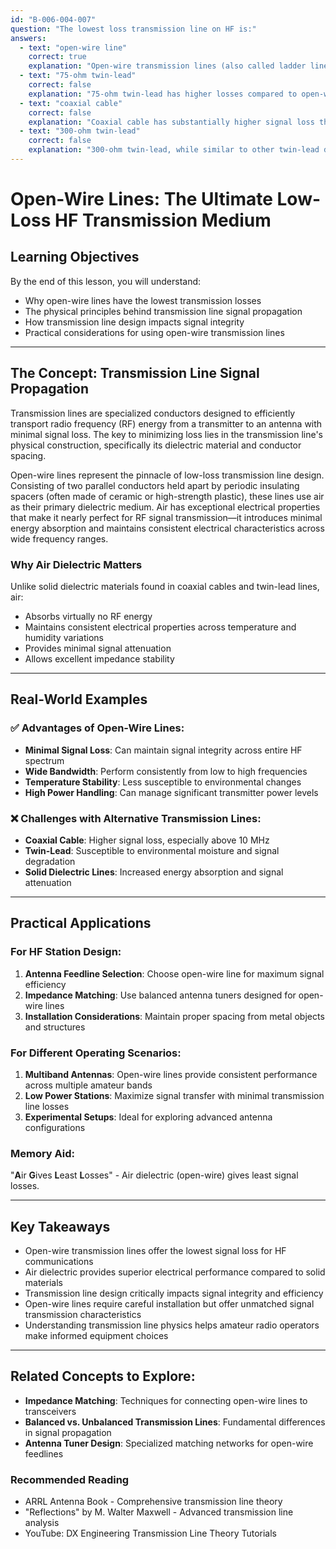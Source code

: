 ```yaml
---
id: "B-006-004-007"
question: "The lowest loss transmission line on HF is:"
answers:
  - text: "open-wire line"
    correct: true
    explanation: "Open-wire transmission lines (also called ladder line or window line) have the lowest signal loss at HF frequencies due to their unique construction. The wide spacing between conductors and air dielectric minimizes dielectric loss and reduces RF energy absorption, allowing signals to travel with minimal attenuation. Unlike coaxial cables or twin-lead with solid dielectric materials, open-wire lines maintain exceptionally low transmission losses across wide frequency ranges."
  - text: "75-ohm twin-lead"
    correct: false
    explanation: "75-ohm twin-lead has higher losses compared to open-wire line, primarily because its polyethylene or plastic dielectric material absorbs more RF energy. While more convenient than open-wire line, twin-lead experiences significant signal attenuation, especially at higher frequencies and when exposed to moisture or environmental conditions."
  - text: "coaxial cable"
    correct: false
    explanation: "Coaxial cable has substantially higher signal loss than open-wire line, particularly at HF frequencies. The solid dielectric material between the center conductor and shield creates significant energy absorption and dielectric losses. Coaxial cables are more rugged and easier to install, but they sacrifice transmission efficiency compared to open-wire lines."
  - text: "300-ohm twin-lead"
    correct: false
    explanation: "300-ohm twin-lead, while similar to other twin-lead designs, still experiences higher losses than open-wire line. Its solid dielectric material and closer conductor spacing create more signal attenuation compared to the air-dielectric open-wire transmission line design."
---
```


# Open-Wire Lines: The Ultimate Low-Loss HF Transmission Medium

## Learning Objectives
By the end of this lesson, you will understand:
- Why open-wire lines have the lowest transmission losses
- The physical principles behind transmission line signal propagation
- How transmission line design impacts signal integrity
- Practical considerations for using open-wire transmission lines

---

## The Concept: Transmission Line Signal Propagation

Transmission lines are specialized conductors designed to efficiently transport radio frequency (RF) energy from a transmitter to an antenna with minimal signal loss. The key to minimizing loss lies in the transmission line's physical construction, specifically its dielectric material and conductor spacing.

Open-wire lines represent the pinnacle of low-loss transmission line design. Consisting of two parallel conductors held apart by periodic insulating spacers (often made of ceramic or high-strength plastic), these lines use air as their primary dielectric medium. Air has exceptional electrical properties that make it nearly perfect for RF signal transmission—it introduces minimal energy absorption and maintains consistent electrical characteristics across wide frequency ranges.

### Why Air Dielectric Matters

Unlike solid dielectric materials found in coaxial cables and twin-lead lines, air:
- Absorbs virtually no RF energy
- Maintains consistent electrical properties across temperature and humidity variations
- Provides minimal signal attenuation
- Allows excellent impedance stability

---

## Real-World Examples

### ✅ Advantages of Open-Wire Lines:
- **Minimal Signal Loss**: Can maintain signal integrity across entire HF spectrum
- **Wide Bandwidth**: Perform consistently from low to high frequencies
- **Temperature Stability**: Less susceptible to environmental changes
- **High Power Handling**: Can manage significant transmitter power levels

### ❌ Challenges with Alternative Transmission Lines:
- **Coaxial Cable**: Higher signal loss, especially above 10 MHz
- **Twin-Lead**: Susceptible to environmental moisture and signal degradation
- **Solid Dielectric Lines**: Increased energy absorption and signal attenuation

---

## Practical Applications

### For HF Station Design:
1. **Antenna Feedline Selection**: Choose open-wire line for maximum signal efficiency
2. **Impedance Matching**: Use balanced antenna tuners designed for open-wire lines
3. **Installation Considerations**: Maintain proper spacing from metal objects and structures

### For Different Operating Scenarios:
1. **Multiband Antennas**: Open-wire lines provide consistent performance across multiple amateur bands
2. **Low Power Stations**: Maximize signal transfer with minimal transmission line losses
3. **Experimental Setups**: Ideal for exploring advanced antenna configurations

### Memory Aid:
"**A**ir **G**ives **L**east **L**osses" - Air dielectric (open-wire) gives least signal losses.

---

## Key Takeaways

- Open-wire transmission lines offer the lowest signal loss for HF communications
- Air dielectric provides superior electrical performance compared to solid materials
- Transmission line design critically impacts signal integrity and efficiency
- Open-wire lines require careful installation but offer unmatched signal transmission characteristics
- Understanding transmission line physics helps amateur radio operators make informed equipment choices

---

## Related Concepts to Explore:
- **Impedance Matching**: Techniques for connecting open-wire lines to transceivers
- **Balanced vs. Unbalanced Transmission Lines**: Fundamental differences in signal propagation
- **Antenna Tuner Design**: Specialized matching networks for open-wire feedlines

### Recommended Reading
- ARRL Antenna Book - Comprehensive transmission line theory
- "Reflections" by M. Walter Maxwell - Advanced transmission line analysis
- YouTube: DX Engineering Transmission Line Theory Tutorials